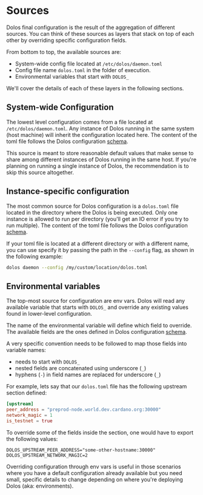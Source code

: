 
# Sources

Dolos final configuration is the result of the aggregation of different sources. You can think of these sources as layers that stack on top of each other by overriding specific configuration fields.

From bottom to top, the available sources are:

- System-wide config file located at `/etc/dolos/daemon.toml`
- Config file name `dolos.toml` in the folder of execution.
- Environmental variables that start with `DOLOS_`

We'll cover the details of each of these layers in the following sections.

## System-wide Configuration

The lowest level configuration comes from a file located at `/etc/dolos/daemon.toml`. Any instance of Dolos running in the same system (host machine) will inherit the configuration located here. The content of the toml file follows the Dolos configuration [schema](./schema).

<Callout type="info">
This source is meant to store reasonable default values that make sense to share among different instances of Dolos running in the same host. If you're planning on running a single instance of Dolos, the recommendation is to skip this source altogether.
</Callout>

## Instance-specific configuration

The most common source for Dolos configuration is a `dolos.toml` file located in the directory where the Dolos is being executed. Only one instance is allowed to run per directory (you'll get an IO error if you try to run multiple). The content of the toml file follows the Dolos configuration [schema](./schema).

If your toml file is located at a different directory or with a different name, you can use specify it by passing the path in the `--config` flag, as shown in the following example:

```sh
dolos daemon --config /my/custom/location/dolos.toml
```

## Environmental variables

The top-most source for configuration are env vars. Dolos will read any available variable that starts with `DOLOS_` and override any existing values found in lower-level configuration.

The name of the environmental variable will define which field to override. The available fields are the ones defined in Dolos configuration [schema](./schema).

A very specific convention needs to be followed to map those fields into variable names:

- needs to start with `DOLOS_`
- nested fields are concatenated using underscore (`_`)
- hyphens (`-`) in field names are replaced for underscore (`_`)

For example, lets say that our `dolos.toml` file has the following upstream section defined:

```toml
[upstream]
peer_address = "preprod-node.world.dev.cardano.org:30000"
network_magic = 1
is_testnet = true
```

To override some of the fields inside the section, one would have to export the following values:

```
DOLOS_UPSTREAM_PEER_ADDRESS="some-other-hostname:30000"
DOLOS_UPSTREAM_NETWORK_MAGIC=2
```

<Callout type="info">
Overriding configuration through env vars is useful in those scenarios where you have a default configuration already available but you need small, specific details to change depending on where you're deploying Dolos (aka: environments).
</Callout>
